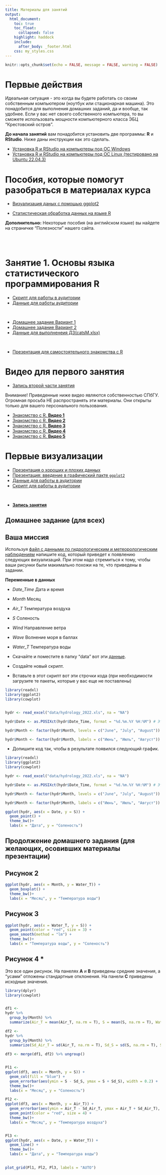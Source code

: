 ```yaml
---
title: Материалы для занятий
output:
  html_document:
    toc: true
    toc_float:
      collapsed: false
    highlight: haddock
    include:
      after_body: _footer.html
    css: my_styles.css
---
```



```r
knitr::opts_chunk$set(echo = FALSE, message = FALSE, warning = FALSE)
```





# **Первые действия**

Идеальная ситуация - это когда вы будете работать со своим собственным компьютером (ноутбук или стационарная машина). Это понадобится для выполнения домашних заданий, да и вообще, так удобнее. Если у вас нет своего собственного компьютера, то вы сможете использовать мощности компьютерного класса ЭБЦ "Крестовский остров". 

**До начала занятий** вам понадобится установить две программы: **R** и **RStudio**. Ниже даны инструкции как это сделать.


- [Установка R и RStudio на компьютеры под OC Windows](Intro_to_R_first_steps.html)
- [Установка R и RStudio на компьютеры под OC Linux (тестировано на Ubuntu 22.04.3)](https://drive.google.com/file/d/1AjBSoWZ3DmXt-7Rv88jfCbQNm1M1aEmM/view?usp=sharing)


# **Пособия, которые помогут разобраться в материалах курса**

- [Визуализация даных с помощью ggplot2](https://drive.google.com/file/d/1lGfc0yjIYHBYst5HYuNBiSuQ9I-kXoZ5/view?usp=sharing) 

- [Статистическая обработка данных на языке R](https://drive.google.com/file/d/1GVYorXdbCyx5ypy1cZ_rIhBf4dR_xR_2/view?usp=drive_link)

**Дополнительно:** Некоторые пособия (на английском языке) вы найдете на страничке "Полезности" нашего сайта.

<br>
<br>


# Занятие 1. **Основы языка статистического программирования R**

- [Скрипт для работы в аудитории](first_steps.R)
- [Данные для работы  аудитории](data/hydrology_2022.xls)

<br>

- [Домашнее задание Вариант 1](01_intro_to_R_HW1_Var_1.html)
- [Домашнее задание Вариант 2](01_intro_to_R_HW1_Var_2.html)
- [Данные для выполненеия ДЗ(catsM.xlsx)](data/catsM.xlsx)

<br>

- [Презентация для самостоятельного знакомства с R](01_intro_to_r.html)


# **Видео для первого занятия**

- [Запись второй части занятия](https://drive.google.com/file/d/13mg4cG_TaXQ2W-XWjPVAAug9EE3e92rL/view?usp=drive_link)

Внимание! Приведенные ниже видео являются собственностью СПбГУ. Огромная просьба НЕ распространять эти материалы. Они открыты только для вашего персонального пользования.

- [Знакомство с R. **Видео 1**](https://drive.google.com/file/d/1exV9KycXjCC3Ej2c111dVlIlaR_ZUGiy/view?usp=drive_link)
- [Знакомство с R. **Видео 2**](https://drive.google.com/file/d/1iXmOD0tnHJri2EBqVprciUez32Zgcj1Q/view?usp=drive_link)
- [Знакомство с R. **Видео 3**](https://drive.google.com/file/d/1trXj35-vBh8gLjdGkh_vKyFxZQ5opLmS/view?usp=drive_link)
- [Знакомство с R. **Видео 4**](https://drive.google.com/file/d/1lCRxzhJ5BS2TWIbMyvR5WL92uzSP0vAW/view?usp=drive_link)
- [Знакомство с R. **Видео 5**](https://drive.google.com/file/d/1XJKxIpa7Rt_ao3oOy3wHhzX4Wb0ZgfsE/view?usp=drive_link)


# **Первые визуализации**

- [Презентация о хороших и плохих данных](Pres_tidy_data.html)
- [Презентация: введение в графический пакте `ggplot2`](Pres_intro_ggplot.html)
- [Данные для работы в аудитории](data/fev.xls)
- [Скрипт для работы в аудитории](intro_ggplot.R)

<br>

- [**Запись занятия**](https://drive.google.com/file/d/1-9ffLwq9PcoKfpIzirSLvXxo34wdOqsv/view?usp=sharing)

## Домашнее задание (для всех)

## Ваша миссия

Используя [файл с данными по гидрологическим и метеорологическим наблюдениям](data/hydrology_2022.xls) напишите код, который приведет к появлению следующих визуализаций. При этом надо стремиться к тому, чтобы ваши рисунки были макимально похожи на те, что приведены в задании. 

**Переменные в данных**

- *Date_Time*	Дата и время
- *Month* Месяц	
- *Air_T*	Температура воздуха
- *S*	Соленость
- *Wind* Направление ветра	
- *Wave* Волнение моря в баллах	
- *Water_T* Температура воды


- Скачайте и поместите в папку "data" вот эти [данные](data/hydrology_2022.xls).
- Создайте новый скрипт.
- Вставьте в этот скрипт вот эти строчки кода (при необходимости загрузите те пакеты, которые у вас еще не поставлены) 

```r
library(readxl)
library(ggplot2)
library(cowplot)


hydr <- read_excel("data/hydrology_2022.xls", na = "NA")

hydr$Date <- as.POSIXct(hydr$Date_Time, format = "%d.%m.%Y %H:%M") # Этот код переводит даты в формат, понятный  для R.

hydr$Month <- factor(hydr$Month, levels = c("June", "July", "August")) # Этот код задает последовательность месяцев, иначе месяцы будут упорядочены по алфавиту

hydr$Month <- factor(hydr$Month, labels = c("Июнь", "Июль", "Август")) # Этот код позволяет задать русские обозначения для месяцев, которые в датасете закодированы на латинице.

```

- Допишите код так, чтобы в результате появился следующий график.


```r
library(readxl)
library(ggplot2)
library(cowplot)

hydr <- read_excel("data/hydrology_2022.xls", na = "NA")

hydr$Date <- as.POSIXct(hydr$Date_Time, format = "%d.%m.%Y %H:%M") # Этот код переводит даты в формат, понятный  для R.

hydr$Month <- factor(hydr$Month, levels = c("June", "July", "August")) # Этот код задает последовательность месяцев, иначе месяцы будут упорядочены по алфавиту

hydr$Month <- factor(hydr$Month, labels = c("Июнь", "Июль", "Август")) # Этот код позволяет задать русские обозначения для месяцев, которые в датасете закодированы на латинице.

ggplot(hydr, aes(x = Date, y = S)) +
  geom_point() +
  theme_bw()+
  labs(x = "Дата", y = "Соленость")
```

## Продолжение домашнего задания (для желающих, осовивших материалы презентации)



## Рисунок 2

```r
ggplot(hydr, aes(x = Month, y = Water_T)) +
  geom_boxplot() +
  theme_bw()+
  labs(x = "Месяц", y = "Температура воды")
```


## Рисунок 3


```r
ggplot(hydr, aes(x = Water_T, y = S)) +
  geom_point(color = "red", size = 3) +
  geom_smooth(method = "lm") +
  theme_bw()+
  labs(x = "Температура воды", y = "Соленость")
```


## Рисунок 4 *

Это все один рисунок. На панелях **A** и **B**  приведены средние значения, а "усами" отложены стандартные отклонения.  На панели **C** приведены исходные значения.  

```r
library(dplyr)
library(cowplot)


df1 <-
hydr %>% 
  group_by(Month) %>% 
  summarize(Air_T = mean(Air_T, na.rm = T), S = mean(S, na.rm = T), Water_T = mean(Water_T, na.rm = T)) 

df2 <- 
hydr %>% 
  group_by(Month) %>% 
  summarize(Sd_Air_T = sd(Air_T, na.rm = T), Sd_S = sd(S, na.rm = T), Sd_Water_T = sd(Water_T, na.rm = T))
 
df3 <- merge(df1, df2) %>% ungroup()


Pl1 <- 
ggplot(df3, aes(x = Month, y = S)) +
  geom_col(fill = "blue") + 
  geom_errorbar(aes(ymin = S - Sd_S, ymax = S + Sd_S), width = 0.2) +
  theme_bw()+
  labs(x = "Месяц", y = "Соленость")

Pl2 <- 
ggplot(df3, aes(x = Month, y = Air_T)) +
  geom_errorbar(aes(ymin = Air_T - Sd_Air_T, ymax = Air_T + Sd_Air_T), width = 0.2) +
  geom_point(color = "red", size = 4) + 
  theme_bw()+
  labs(x = "Месяц", y = "Температура воздуха")


Pl3 <- 
ggplot(hydr, aes(x = Date, y = Water_T)) +
  geom_line() +
  theme_bw()+
  labs(x = "Дата", y = "Температура воды") 
  

plot_grid(Pl1, Pl2, Pl3, labels = "AUTO")

```




